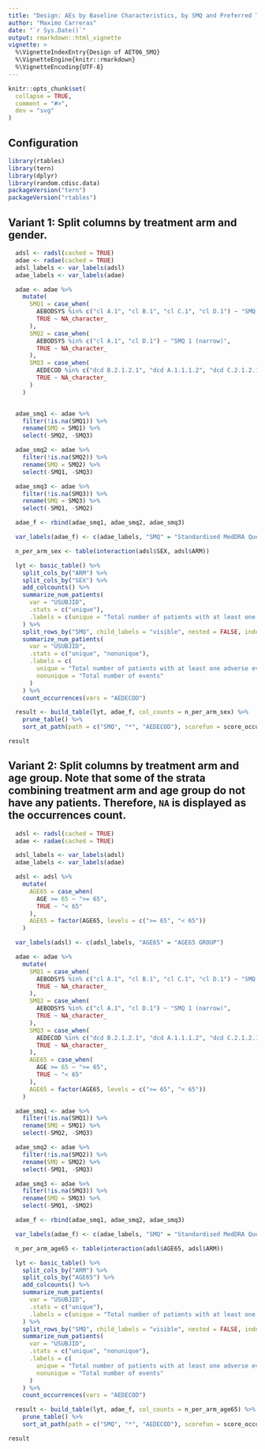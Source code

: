 ```yaml
---
title: "Design: AEs by Baseline Characteristics, by SMQ and Preferred Term Table (AET06_SMQ)"
author: "Maximo Carreras"
date: "`r Sys.Date()`"
output: rmarkdown::html_vignette
vignette: >
  %\VignetteIndexEntry{Design of AET06_SMQ}
  %\VignetteEngine{knitr::rmarkdown}
  %\VignetteEncoding{UTF-8}
---
```


```r
knitr::opts_chunk$set(
  collapse = TRUE,
  comment = "#>",
  dev = "svg"
)
```

## Configuration

```r
library(rtables)
library(tern)
library(dplyr)
library(random.cdisc.data)
packageVersion("tern")
packageVersion("rtables")
```

## Variant 1: Split columns by treatment arm and gender.

```r

  adsl <- radsl(cached = TRUE)
  adae <- radae(cached = TRUE)
  adsl_labels <- var_labels(adsl)
  adae_labels <- var_labels(adae)

  adae <- adae %>%
    mutate(
      SMQ1 = case_when(
        AEBODSYS %in% c("cl A.1", "cl B.1", "cl C.1", "cl D.1") ~ "SMQ 1 (broad)",
        TRUE ~ NA_character_
      ),
      SMQ2 = case_when(
        AEBODSYS %in% c("cl A.1", "cl D.1") ~ "SMQ 1 (narrow)",
        TRUE ~ NA_character_
      ),
      SMQ3 = case_when(
        AEDECOD %in% c("dcd B.2.1.2.1", "dcd A.1.1.1.2", "dcd C.2.1.2.1", "dcd B.2.2.3.1") ~ "AESI",
        TRUE ~ NA_character_
      )
    )


  adae_smq1 <- adae %>%
    filter(!is.na(SMQ1)) %>%
    rename(SMQ = SMQ1) %>%
    select(-SMQ2, -SMQ3)

  adae_smq2 <- adae %>%
    filter(!is.na(SMQ2)) %>%
    rename(SMQ = SMQ2) %>%
    select(-SMQ1, -SMQ3)

  adae_smq3 <- adae %>%
    filter(!is.na(SMQ3)) %>%
    rename(SMQ = SMQ3) %>%
    select(-SMQ1, -SMQ2)

  adae_f <- rbind(adae_smq1, adae_smq2, adae_smq3)

  var_labels(adae_f) <- c(adae_labels, "SMQ" = "Standardised MedDRA Queries")

  n_per_arm_sex <- table(interaction(adsl$SEX, adsl$ARM))

  lyt <- basic_table() %>%
    split_cols_by("ARM") %>%
    split_cols_by("SEX") %>%
    add_colcounts() %>%
    summarize_num_patients(
      var = "USUBJID",
      .stats = c("unique"),
      .labels = c(unique = "Total number of patients with at least one adverse event")
    ) %>%
    split_rows_by("SMQ", child_labels = "visible", nested = FALSE, indent_mod = -1L) %>%
    summarize_num_patients(
      var = "USUBJID",
      .stats = c("unique", "nonunique"),
      .labels = c(
        unique = "Total number of patients with at least one adverse event",
        nonunique = "Total number of events"
      )
    ) %>%
    count_occurrences(vars = "AEDECOD")

  result <- build_table(lyt, adae_f, col_counts = n_per_arm_sex) %>%
    prune_table() %>%
    sort_at_path(path = c("SMQ", "*", "AEDECOD"), scorefun = score_occurrences)

result

```

## Variant 2: Split columns by treatment arm and age group. Note that some of the strata combining treatment arm and age group do not have any patients. Therefore, `NA` is displayed as the occurrences count.

```r

  adsl <- radsl(cached = TRUE)
  adae <- radae(cached = TRUE)

  adsl_labels <- var_labels(adsl)
  adae_labels <- var_labels(adae)

  adsl <- adsl %>%
    mutate(
      AGE65 = case_when(
        AGE >= 65 ~ ">= 65",
        TRUE ~ "< 65"
      ),
      AGE65 = factor(AGE65, levels = c(">= 65", "< 65"))
    )

  var_labels(adsl) <- c(adsl_labels, "AGE65" = "AGE65 GROUP")

  adae <- adae %>%
    mutate(
      SMQ1 = case_when(
        AEBODSYS %in% c("cl A.1", "cl B.1", "cl C.1", "cl D.1") ~ "SMQ 1 (broad)",
        TRUE ~ NA_character_
      ),
      SMQ2 = case_when(
        AEBODSYS %in% c("cl A.1", "cl D.1") ~ "SMQ 1 (narrow)",
        TRUE ~ NA_character_
      ),
      SMQ3 = case_when(
        AEDECOD %in% c("dcd B.2.1.2.1", "dcd A.1.1.1.2", "dcd C.2.1.2.1", "dcd B.2.2.3.1") ~ "AESI",
        TRUE ~ NA_character_
      ),
      AGE65 = case_when(
        AGE >= 65 ~ ">= 65",
        TRUE ~ "< 65"
      ),
      AGE65 = factor(AGE65, levels = c(">= 65", "< 65"))
    )

  adae_smq1 <- adae %>%
    filter(!is.na(SMQ1)) %>%
    rename(SMQ = SMQ1) %>%
    select(-SMQ2, -SMQ3)

  adae_smq2 <- adae %>%
    filter(!is.na(SMQ2)) %>%
    rename(SMQ = SMQ2) %>%
    select(-SMQ1, -SMQ3)

  adae_smq3 <- adae %>%
    filter(!is.na(SMQ3)) %>%
    rename(SMQ = SMQ3) %>%
    select(-SMQ1, -SMQ2)

  adae_f <- rbind(adae_smq1, adae_smq2, adae_smq3)

  var_labels(adae_f) <- c(adae_labels, "SMQ" = "Standardised MedDRA Queries", "AGE65" = "AGE65 GROUP")

  n_per_arm_age65 <- table(interaction(adsl$AGE65, adsl$ARM))

  lyt <- basic_table() %>%
    split_cols_by("ARM") %>%
    split_cols_by("AGE65") %>%
    add_colcounts() %>%
    summarize_num_patients(
      var = "USUBJID",
      .stats = c("unique"),
      .labels = c(unique = "Total number of patients with at least one adverse event")
    ) %>%
    split_rows_by("SMQ", child_labels = "visible", nested = FALSE, indent_mod = -1L) %>%
    summarize_num_patients(
      var = "USUBJID",
      .stats = c("unique", "nonunique"),
      .labels = c(
        unique = "Total number of patients with at least one adverse event",
        nonunique = "Total number of events"
      )
    ) %>%
    count_occurrences(vars = "AEDECOD")

  result <- build_table(lyt, adae_f, col_counts = n_per_arm_age65) %>%
    prune_table() %>%
    sort_at_path(path = c("SMQ", "*", "AEDECOD"), scorefun = score_occurrences)

result

```
